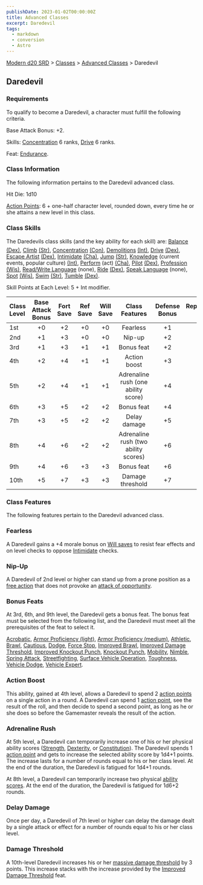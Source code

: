 ```yaml
---
publishDate: 2023-01-02T00:00:00Z
title: Advanced Classes
excerpt: Daredevil
tags:
  - markdown
  - conversion
  - Astro
---
```


[Modern d20 SRD](/#modernD20) > [Classes](modern-d20-srd-classes-index) > [Advanced Classes](modern-d20-srd-classes-advanced-index) > Daredevil

## Daredevil

### Requirements

To qualify to become a Daredevil, a character must fulfill the following criteria.

Base Attack Bonus: +2.

Skills: [Concentration](modern-d20-srd-skills-concentration) 6 ranks, [Drive](modern-d20-srd-skills-drive) 6 ranks.

Feat: [Endurance](modern-d20-srd-feats-endurance).

### Class Information

The following information pertains to the Daredevil advanced class.

Hit Die: 1d10

[Action Points](modern-d20-srd-basics-action-points): 6 + one-half character level, rounded down, every time he or she attains a new level in this class.

### Class Skills

The Daredevils class skills (and the key ability for each skill) are: [Balance](modern-d20-srd-skills-balance) [(Dex)](modern-d20-srd-basics-ability-scores), [Climb](modern-d20-srd-skills-climb) [(Str)](modern-d20-srd-basics-ability-scores), [Concentration](modern-d20-srd-skills-concentration) [(Con)](modern-d20-srd-basics-ability-scores), [Demolitions](modern-d20-srd-skills-demolitions) [(Int)](modern-d20-srd-basics-ability-scores), [Drive](modern-d20-srd-skills-drive) [(Dex)](modern-d20-srd-basics-ability-scores), [Escape Artist](modern-d20-srd-skills-escape-artist) [(Dex)](modern-d20-srd-basics-ability-scores), [Intimidate](modern-d20-srd-skills-intimidate) [(Cha)](modern-d20-srd-basics-ability-scores), [Jump](modern-d20-srd-skills-jump) [(Str)](modern-d20-srd-basics-ability-scores), [Knowledge](modern-d20-srd-skills-knowledge) (current events, popular culture) [(Int)](modern-d20-srd-basics-ability-scores), [Perform](modern-d20-srd-skills-perform) (act) [(Cha)](modern-d20-srd-basics-ability-scores), [Pilot](modern-d20-srd-skills-pilot) [(Dex)](modern-d20-srd-basics-ability-scores), [Profession](modern-d20-srd-skills-profession) [(Wis)](modern-d20-srd-basics-ability-scores), [Read/Write Language](modern-d20-srd-skills-read-write-language) (none), [Ride](modern-d20-srd-skills-ride) [(Dex)](modern-d20-srd-basics-ability-scores), [Speak Language](modern-d20-srd-skills-speak-language) (none), [Spot](modern-d20-srd-skills-spot) [(Wis)](modern-d20-srd-basics-ability-scores), [Swim](modern-d20-srd-skills-swim) [(Str)](modern-d20-srd-basics-ability-scores), [Tumble](modern-d20-srd-skills-tumble) [(Dex)](modern-d20-srd-basics-ability-scores).

Skill Points at Each Level: 5 + Int modifier.

| Class Level | Base Attack Bonus | Fort Save | Ref Save | Will Save |            Class Features            | Defense Bonus | Reputation Bonus |
| :---------- | :---------------: | :-------: | :------: | :-------: | :----------------------------------: | :-----------: | ---------------: |
| 1st         |        +0         |    +2     |    +0    |    +0     |               Fearless               |      +1       |               +0 |
| 2nd         |        +1         |    +3     |    +0    |    +0     |                Nip-up                |      +2       |               +0 |
| 3rd         |        +1         |    +3     |    +1    |    +1     |              Bonus feat              |      +2       |               +1 |
| 4th         |        +2         |    +4     |    +1    |    +1     |             Action boost             |      +3       |               +1 |
| 5th         |        +2         |    +4     |    +1    |    +1     | Adrenaline rush (one ability score)  |      +4       |               +1 |
| 6th         |        +3         |    +5     |    +2    |    +2     |              Bonus feat              |      +4       |               +2 |
| 7th         |        +3         |    +5     |    +2    |    +2     |             Delay damage             |      +5       |               +2 |
| 8th         |        +4         |    +6     |    +2    |    +2     | Adrenaline rush (two ability scores) |      +6       |               +2 |
| 9th         |        +4         |    +6     |    +3    |    +3     |              Bonus feat              |      +6       |               +3 |
| 10th        |        +5         |    +7     |    +3    |    +3     |           Damage threshold           |      +7       |               +3 |

### Class Features

The following features pertain to the Daredevil advanced class.

### Fearless

A Daredevil gains a +4 morale bonus on [Will saves](modern-d20-srd-basics-saving-throws) to resist fear effects and on level checks to oppose [Intimidate](modern-d20-srd-skills-intimidate) checks.

### Nip-Up

A Daredevil of 2nd level or higher can stand up from a prone position as a [free action](modern-d20-srd-combat-action-types) that does not provoke an [attack of opportunity](modern-d20-srd-combat-attacks-of-opportunity).

### Bonus Feats

At 3rd, 6th, and 9th level, the Daredevil gets a bonus feat. The bonus feat must be selected from the following list, and the Daredevil must meet all the prerequisites of the feat to select it.

[Acrobatic](modern-d20-srd-feats-acrobatic), [Armor Proficiency (light)](modern-d20-srd-feats-armor-proficiency-light), [Armor Proficiency (medium)](modern-d20-srd-feats-armor-proficiency-medium), [Athletic](modern-d20-srd-feats-athletic),
[Brawl](modern-d20-srd-feats-brawl), [Cautious](modern-d20-srd-feats-cautious), [Dodge](modern-d20-srd-feats-dodge), [Force Stop](modern-d20-srd-feats-force-stop), [Improved Brawl](modern-d20-srd-feats-improved-brawl), [Improved Damage Threshold](modern-d20-srd-feats-improved-damage-threshold), [Improved Knockout Punch](modern-d20-srd-feats-improved-knockout-punch),
[Knockout Punch](modern-d20-srd-feats-knockout-punch), [Mobility](modern-d20-srd-feats-mobility), [Nimble](modern-d20-srd-feats-nimble), [Spring Attack](modern-d20-srd-feats-spring-attack), [Streetfighting](modern-d20-srd-feats-streetfighting), [Surface Vehicle Operation](modern-d20-srd-feats-surface-vehicle-operation), [Toughness](modern-d20-srd-feats-toughness), [Vehicle Dodge](modern-d20-srd-feats-vehicle-dodge), [Vehicle Expert](modern-d20-srd-feats-vehicle-expert).

### Action Boost

This ability, gained at 4th level, allows a Daredevil to spend 2 [action points](modern-d20-srd-basics-action-points) on a single action in a round. A Daredevil can spend 1 [action point](modern-d20-srd-basics-action-points), see the result of the roll, and then decide to spend a second point, as long as he or she does so before the Gamemaster reveals the result of the action.

### Adrenaline Rush

At 5th level, a Daredevil can temporarily increase one of his or her physical ability scores ([Strength](modern-d20-srd-basics-ability-scores), [Dexterity](modern-d20-srd-basics-ability-scores), or [Constitution](modern-d20-srd-basics-ability-scores)). The Daredevil spends 1 [action point](modern-d20-srd-basics-action-points) and gets to increase the selected ability score by 1d4+1 points. The increase lasts for a number of rounds equal to his or her class level. At the end of the duration, the Daredevil is fatigued for 1d4+1 rounds.

At 8th level, a Daredevil can temporarily increase two physical [ability scores](modern-d20-srd-basics-ability-scores). At the end of the duration, the Daredevil is fatigued for 1d6+2 rounds.

### Delay Damage

Once per day, a Daredevil of 7th level or higher can delay the damage dealt by a single attack or effect for a number of rounds equal to his or her class level.

### Damage Threshold

A 10th-level Daredevil increases his or her [massive damage threshold](modern-d20-srd-combat-death-dying-healing) by 3 points. This increase stacks with the increase provided by the [Improved Damage Threshold](modern-d20-srd-combat-death-dying-healing) feat.
